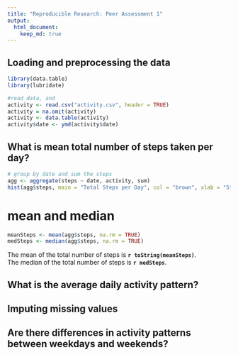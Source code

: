 ```yaml
---
title: "Reproducible Research: Peer Assessment 1"
output: 
  html_document:
    keep_md: true
---
```




## Loading and preprocessing the data
```r
library(data.table)
library(lubridate)

#read data, and 
activity <- read.csv("activity.csv", header = TRUE)
activity = na.omit(activity)
activity <- data.table(activity)
activity$date <- ymd(activity$date)
```

## What is mean total number of steps taken per day?

```r
# group by date and sum the steps
agg <- aggregate(steps ~ date, activity, sum)
hist(agg$steps, main = "Total Steps per Day", col = "brown", xlab = "Steps")
```

# mean and median
```r
meanSteps <- mean(agg$steps, na.rm = TRUE)
medSteps <- median(agg$steps, na.rm = TRUE)
```
The mean of the total number of steps is **`r toString(meanSteps)`**.  
The median of the total number of steps is **`r medSteps`**.


## What is the average daily activity pattern?



## Imputing missing values



## Are there differences in activity patterns between weekdays and weekends?
